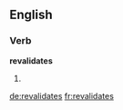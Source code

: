 ==English==

===Verb===
'''revalidates'''

# {{third-person singular of|[[revalidate]]}}

[[de:revalidates]]
[[fr:revalidates]]